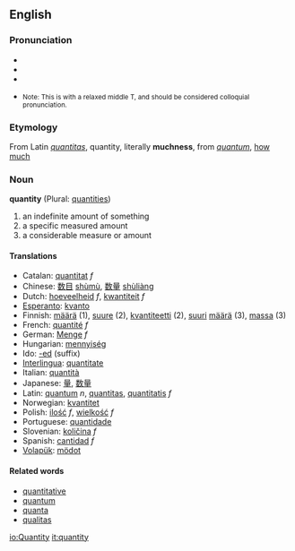 ==English==
===Pronunciation===
*{{IPA|/ˈkʍɑndədi/ or /ˈkʍɑnɾəɾi/ (''Canadian'')}}
*{{Audio|en-ca-quantity.ogg|Audio (CA)}}
*{{audio|en-us-quantity2.ogg|Audio (US)}}
*{{audio|en-us-quantity.ogg|Audio 2 (US)}} <small>Note: This is with a relaxed middle T, and should be considered colloquial pronunciation.</small>
===Etymology===
From Latin ''[[quantitas]]'', quantity, literally '''muchness''', from ''[[quantum]]'', [[how much]]

=== Noun ===
'''quantity''' (Plural: [[quantities]])

# an indefinite amount of something
# a specific measured amount
# a considerable measure or amount

==== Translations ====
*Catalan: [[quantitat]] ''f''
*Chinese: [[数目]] [[shumu|shùmù]], [[数量]] [[shuliang|shùliàng]]
*Dutch: [[hoeveelheid]] ''f'', [[kwantiteit]] ''f''
*[[Esperanto]]: [[kvanto]]
*Finnish: [[määrä]] (1), [[suure]] (2), [[kvantiteetti]] (2), [[suuri]] [[määrä]] (3), [[massa]] (3)
*French: [[quantité]] ''f''
*German: [[Menge]] ''f''
*Hungarian: [[mennyiség]]
*Ido: [[-ed]] (suffix)
*[[Interlingua]]: [[quantitate]]
*Italian: [[quantità]]
*Japanese: [[量]], [[数量]]
*Latin: [[quantum]] ''n'', [[quantitas]], [[quantitatis]] ''f''
*Norwegian: [[kvantitet]]
*Polish: [[ilość]] ''f'', [[wielkość]] ''f''
*Portuguese: [[quantidade]]
*Slovenian: [[količina]] ''f''
*Spanish: [[cantidad]] ''f''
*[[Volapük]]: [[mödot]]

==== Related words ====
*[[quantitative]]
*[[quantum]]
*[[quanta]]
*[[qualitas]]

[[io:Quantity]]
[[it:quantity]]